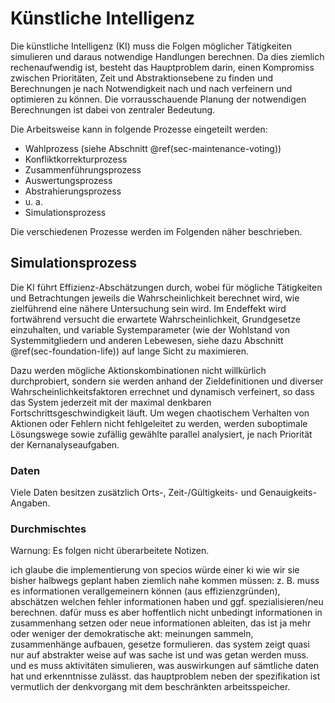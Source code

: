 # Künstliche Intelligenz {#sec-ki}

Die künstliche Intelligenz (KI) muss die Folgen möglicher Tätigkeiten simulieren und daraus notwendige Handlungen berechnen.
Da dies ziemlich rechenaufwendig ist, besteht das Hauptproblem darin,
einen Kompromiss zwischen Prioritäten, Zeit und Abstraktionsebene zu finden
und Berechnungen je nach Notwendigkeit nach und nach verfeinern und optimieren zu können.
Die vorrausschauende Planung der notwendigen Berechnungen ist dabei von zentraler Bedeutung.

Die Arbeitsweise kann in folgende Prozesse eingeteilt werden:

- Wahlprozess (siehe Abschnitt \@ref(sec-maintenance-voting))
- Konfliktkorrekturprozess
- Zusammenführungsprozess
- Auswertungsprozess
- Abstrahierungsprozess
- u.&nbsp;a.
- Simulationsprozess

Die verschiedenen Prozesse werden im Folgenden näher beschrieben.

## Simulationsprozess {#sec-ki-simulation}

Die KI führt Effizienz-Abschätzungen durch, wobei für mögliche Tätigkeiten und Betrachtungen
jeweils die Wahrscheinlichkeit berechnet wird, wie zielführend eine nähere Untersuchung sein wird.
Im Endeffekt wird fortwährend versucht die erwartete Wahrscheinlichkeit, Grundgesetze einzuhalten,
und variable Systemparameter (wie der Wohlstand von Systemmitgliedern und anderen Lebewesen, siehe dazu Abschnitt \@ref(sec-foundation-life))
auf lange Sicht zu maximieren.

Dazu werden mögliche Aktionskombinationen nicht willkürlich durchprobiert,
sondern sie werden anhand der Zieldefinitionen und diverser Wahrscheinlichkeitsfaktoren errechnet und dynamisch verfeinert,
so dass das System jederzeit mit der maximal denkbaren Fortschrittsgeschwindigkeit läuft.
Um wegen chaotischem Verhalten von Aktionen oder Fehlern nicht fehlgeleitet zu werden,
werden suboptimale Lösungswege sowie zufällig gewählte parallel analysiert, je nach Priorität der Kernanalyseaufgaben.

### Daten

Viele Daten besitzen zusätzlich Orts-, Zeit-/Gültigkeits- und Genauigkeits-Angaben.

### Durchmischtes

::: {.rmdwarning}
Warnung: Es folgen nicht überarbeitete Notizen.
:::

ich glaube die implementierung von specios würde einer ki wie wir sie bisher halbwegs geplant haben ziemlich nahe kommen müssen:
z.&nbsp;B. muss es informationen verallgemeinern können (aus effizienzgründen),
abschätzen welchen fehler informationen haben und ggf. spezialisieren/neu berechnen.
dafür muss es aber hoffentlich nicht unbedingt informationen in zusammenhang setzen oder neue informationen ableiten,
das ist ja mehr oder weniger der demokratische akt: meinungen sammeln, zusammenhänge aufbauen, gesetze formulieren.
das system zeigt quasi nur auf abstrakter weise auf was sache ist und was getan werden muss.
und es muss aktivitäten simulieren, was auswirkungen auf sämtliche daten hat und erkenntnisse zulässt.
das hauptproblem neben der spezifikation ist vermutlich der denkvorgang mit dem beschränkten arbeitsspeicher.
